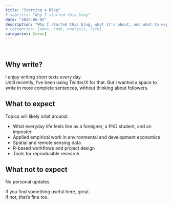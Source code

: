 ```yaml
---
title: "Starting a blog"
# subtitle: "Why I started this blog"
date: "2025-06-05"
description: "Why I started this blog, what it's about, and what to expect"
# categories: [news, code, analysis, life]
categories: [news]
---
```


\

## Why write?

I enjoy writing short texts every day. <br>
Until recently, I've been using Twitter/X for that. But I wanted a space to write in more complete sentences, without thinking about followers. 


## What to expect

Topics will likely orbit around:

- What everyday life feels like as a foreigner, a PhD student, and an imposter
- Applied empirical work in environmental and development economics
- Spatial and remote sensing data
- R-based workflows and project design
- Tools for reproducible research


## What not to expect

No personal updates.

If you find something useful here, great. <br>
If not, that's fine too.
